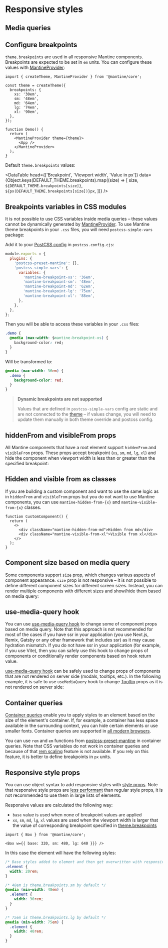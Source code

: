 

# Responsive styles

## Media queries

<Demo data={StylesDemos.responsive} />

## Configure breakpoints

`theme.breakpoints` are used in all responsive Mantine components. Breakpoints are expected to be set in `em` units.
You can configure these values with [MantineProvider](/theming/mantine-provider/):

```tsx
import { createTheme, MantineProvider } from '@mantine/core';

const theme = createTheme({
  breakpoints: {
    xs: '30em',
    sm: '48em',
    md: '64em',
    lg: '74em',
    xl: '90em',
  },
});

function Demo() {
  return (
    <MantineProvider theme={theme}>
      <App />
    </MantineProvider>
  );
}
```

Default `theme.breakpoints` values:

<DataTable
  head={['Breakpoint', 'Viewport width', 'Value in px']}
  data={Object.keys(DEFAULT_THEME.breakpoints).map((size) => [
    size,
    `${DEFAULT_THEME.breakpoints[size]}`,
    `${px(DEFAULT_THEME.breakpoints[size])}px`,
  ])}
/>

## Breakpoints variables in CSS modules

It is not possible to use CSS variables inside media queries – these values cannot be dynamically
generated by [MantineProvider](/theming/mantine-provider). To use Mantine theme breakpoints
in your `.css` files, you will need `postcss-simple-vars` package:

<InstallScript dev packages="postcss-simple-vars" />

Add it to your [PostCSS config](/styles/postcss-preset) in `postcss.config.cjs`:

```js
module.exports = {
  plugins: {
    'postcss-preset-mantine': {},
    'postcss-simple-vars': {
      variables: {
        'mantine-breakpoint-xs': '36em',
        'mantine-breakpoint-sm': '48em',
        'mantine-breakpoint-md': '62em',
        'mantine-breakpoint-lg': '75em',
        'mantine-breakpoint-xl': '88em',
      },
    },
  },
};
```

Then you will be able to access these variables in your `.css` files:

```css
.demo {
  @media (max-width: $mantine-breakpoint-xs) {
    background-color: red;
  }
}
```

Will be transformed to:

```css
@media (max-width: 36em) {
  .demo {
    background-color: red;
  }
}
```

> **Dynamic breakpoints are not supported**
>
> Values that are defined in `postcss-simple-vars` config are static and
> are not connected to the [theme](/theming/theme-object) – if values change,
> you will need to update them manually in both theme override and postcss config.

## hiddenFrom and visibleFrom props

All Mantine components that have a root element support `hiddenFrom` and `visibleFrom` props.
These props accept breakpoint (`xs`, `sm`, `md`, `lg`, `xl`) and hide the component when
viewport width is less than or greater than the specified breakpoint:

<Demo data={StylesDemos.hiddenVisible} />

## Hidden and visible from as classes

If you are building a custom component and want to use the same logic as in `hiddenFrom` and `visibleFrom` props
but you do not want to use Mantine components, you can use `mantine-hidden-from-{x}` and `mantine-visible-from-{x}`
classes.

```tsx
function CustomComponent() {
  return (
    <>
      <div className="mantine-hidden-from-md">Hidden from md</div>
      <div className="mantine-visible-from-xl">Visible from xl</div>
    </>
  );
}
```

## Component size based on media query

Some components support `size` prop, which changes various aspects of component appearance.
`size` prop is not responsive – it is not possible to define different component sizes for different
screen sizes. Instead, you can render multiple components with different sizes and show/hide them
based on media query:

<Demo data={StylesDemos.sizesMedia} />

## use-media-query hook

You can use [use-media-query hook](/hooks/use-media-query/) to change some of component props
based on media query. Note that this approach is not recommended for most of the cases if you have
ssr in your application (you use Next.js, Remix, Gatsby or any other framework that includes ssr)
as it may cause hydration mismatch. If you do not have ssr in your application (for example, if you use Vite),
then you can safely use this hook to change props of components or conditionally render components
based on hook return value.

[use-media-query hook](/hooks/use-media-query/) can be safely used to change props of components that are not rendered
on server side (modals, tooltips, etc.). In the following example, it is safe to use `useMediaQuery` hook to
change [Tooltip](/core/tooltip) props as it is not rendered on server side:

<Demo data={StylesDemos.useMediaQueryHook} />

## Container queries

[Container queries](https://developer.mozilla.org/en-US/docs/Web/CSS/CSS_container_queries)
enable you to apply styles to an element based on the size of the element's container.
If, for example, a container has less space available in the surrounding context,
you can hide certain elements or use smaller fonts. Container queries are supported
in [all modern browsers](https://caniuse.com/css-container-queries).

You can use `rem` and `em` functions from [postcss-preset-mantine](/styles/postcss-preset/#remem-functions)
in container queries. Note that CSS variables do not work in container queries and because of that
[rem scaling](/styles/rem/#rem-units-scaling) feature is not available. If you rely on this feature,
it is better to define breakpoints in `px` units.

<Demo data={StylesDemos.containers} />

## Responsive style props

You can use object syntax to add responsive styles with [style props](/styles/style-props).
Note that responsive style props are [less performant](/styles/styles-performance) than regular style props,
it is not recommended to use them in large lists of elements.

<Demo data={StylesDemos.responsiveStyleProps} />

Responsive values are calculated the following way:

- `base` value is used when none of breakpoint values are applied
- `xs`, `sm`, `md`, `lg`, `xl` values are used when the viewport width is larger that the value of corresponding breakpoint specified in [theme.breakpoints](/styles/responsive/)

```tsx
import { Box } from '@mantine/core';

<Box w={{ base: 320, sm: 480, lg: 640 }}} />
```

In this case the element will have the following styles:

```css
/* Base styles added to element and then get overwritten with responsive values */
.element {
  width: 20rem;
}

/* 48em is theme.breakpoints.sm by default */
@media (min-width: 48em) {
  .element {
    width: 30rem;
  }
}

/* 75em is theme.breakpoints.lg by default */
@media (min-width: 75em) {
  .element {
    width: 40rem;
  }
}
```
